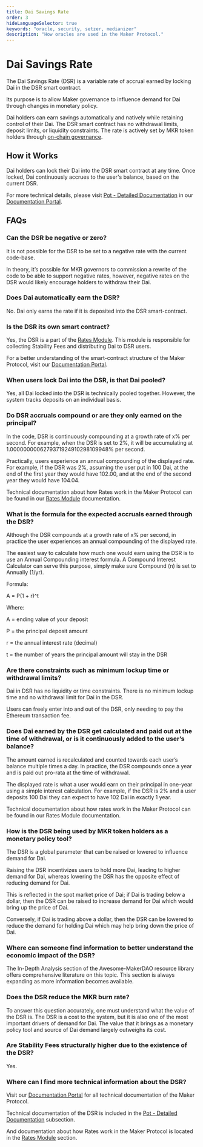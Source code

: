 ```yaml
---
title: Dai Savings Rate
order: 3
hideLanguageSelector: true
keywords: "oracle, security, setzer, medianizer"
description: "How oracles are used in the Maker Protocol."
---
```


# Dai Savings Rate

The Dai Savings Rate (DSR) is a variable rate of accrual earned by locking Dai in the DSR smart contract.

Its purpose is to allow Maker governance to influence demand for Dai through changes in monetary policy.

Dai holders can earn savings automatically and natively while retaining control of their Dai. The DSR smart contract has no withdrawal limits, deposit limits, or liquidity constraints. The rate is actively set by MKR token holders through [on-chain governance](https://community-development.makerdao.com/governance/governance).

## How it Works

Dai holders can lock their Dai into the DSR smart contract at any time. Once locked, Dai continuously accrues to the user's balance, based on the current DSR.

For more technical details, please visit [Pot - Detailed Documentation](https://docs.makerdao.com/smart-contract-modules/rates-module/pot-detailed-documentation) in our [Documentation Portal](https://docs.makerdao.com/).

## FAQs

### Can the DSR be negative or zero?

It is not possible for the DSR to be set to a negative rate with the current code-base.

In theory, it’s possible for MKR governors to commission a rewrite of the code to be able to support negative rates, however, negative rates on the DSR would likely encourage holders to withdraw their Dai.

### Does Dai automatically earn the DSR?

No. Dai only earns the rate if it is deposited into the DSR smart-contract.

### Is the DSR its own smart contract?

Yes, the DSR is a part of the [Rates Module](https://docs.makerdao.com/smart-contract-modules/rates-module). This module is responsible for collecting Stability Fees and distributing Dai to DSR users.

For a better understanding of the smart-contract structure of the Maker Protocol, visit our [Documentation Portal](https://docs.makerdao.com/).

### When users lock Dai into the DSR, is that Dai pooled?

Yes, all Dai locked into the DSR is technically pooled together. However, the system tracks deposits on an individual basis.

### Do DSR accruals compound or are they only earned on the principal?

In the code, DSR is continuously compounding at a growth rate of x% per second. For example, when the DSR is set to 2%, it will be accumulating at 1.0000000006279371924910298109948‬% per second.

Practically, users experience an annual compounding of the displayed rate. For example, if the DSR was 2%, assuming the user put in 100 Dai, at the end of the first year they would have 102.00, and at the end of the second year they would have 104.04.

Technical documentation about how Rates work in the Maker Protocol can be found in our [Rates Module](https://docs.makerdao.com/smart-contract-modules/rates-module) documentation.

### What is the formula for the expected accruals earned through the DSR?

Although the DSR compounds at a growth rate of x% per second, in practice the user experiences an annual compounding of the displayed rate.

The easiest way to calculate how much one would earn using the DSR is to use an Annual Compounding interest formula. A Compound Interest Calculator can serve this purpose, simply make sure Compound (n) is set to Annually (1/yr).

Formula:

A = P(1 + r)^t

Where:

A = ending value of your deposit

P = the principal deposit amount

r = the annual interest rate (decimal)

t = the number of years the principal amount will stay in the DSR

### Are there constraints such as minimum lockup time or withdrawal limits?

Dai in DSR has no liquidity or time constraints. There is no minimum lockup time and no withdrawal limit for Dai in the DSR.

Users can freely enter into and out of the DSR, only needing to pay the Ethereum transaction fee.

### Does Dai earned by the DSR get calculated and paid out at the time of withdrawal, or is it continuously added to the user’s balance?

The amount earned is recalculated and counted towards each user’s balance multiple times a day. In practice, the DSR compounds once a year and is paid out pro-rata at the time of withdrawal.

The displayed rate is what a user would earn on their principal in one-year using a simple interest calculation. For example, if the DSR is 2% and a user deposits 100 Dai they can expect to have 102 Dai in exactly 1 year.

Technical documentation about how rates work in the Maker Protocol can be found in our Rates Module documentation.

### How is the DSR being used by MKR token holders as a monetary policy tool?

The DSR is a global parameter that can be raised or lowered to influence demand for Dai.

Raising the DSR incentivizes users to hold more Dai, leading to higher demand for Dai, whereas lowering the DSR has the opposite effect of reducing demand for Dai.

This is reflected in the spot market price of Dai; if Dai is trading below a dollar, then the DSR can be raised to increase demand for Dai which would bring up the price of Dai.

Conversely, if Dai is trading above a dollar, then the DSR can be lowered to reduce the demand for holding Dai which may help bring down the price of Dai.

### Where can someone find information to better understand the economic impact of the DSR?

The In-Depth Analysis section of the Awesome-MakerDAO resource library offers comprehensive literature on this topic. This section is always expanding as more information becomes available.

### Does the DSR reduce the MKR burn rate?

To answer this question accurately, one must understand what the value of the DSR is. The DSR is a cost to the system, but it is also one of the most important drivers of demand for Dai. The value that it brings as a monetary policy tool and source of Dai demand largely outweighs its cost.

### Are Stability Fees structurally higher due to the existence of the DSR?

Yes.

### Where can I find more technical information about the DSR?

Visit our [Documentation Portal](https://docs.makerdao.com/) for all technical documentation of the Maker Protocol.

Technical documentation of the DSR is included in the [Pot - Detailed Documentation](https://docs.makerdao.com/smart-contract-modules/rates-module/pot-detailed-documentation) subsection.

And documentation about how Rates work in the Maker Protocol is located in the [Rates Module](https://docs.makerdao.com/smart-contract-modules/rates-module) section.
